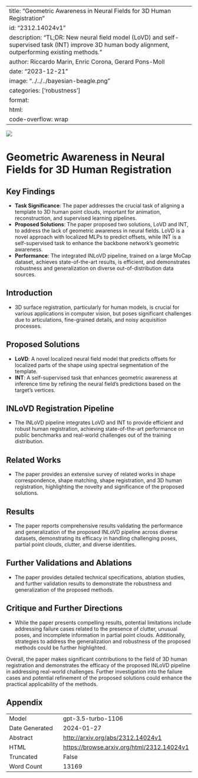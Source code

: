 
---
title: "Geometric Awareness in Neural Fields for 3D Human Registration"
id: "2312.14024v1"
description: "TL;DR: New neural field model (LoVD) and self-supervised task (INT) improve 3D human body alignment, outperforming existing methods."
author: Riccardo Marin, Enric Corona, Gerard Pons-Moll
date: "2023-12-21"
image: "../../../bayesian-beagle.png"
categories: ['robustness']
format:
  html:
    code-overflow: wrap
---

![](None)

# Geometric Awareness in Neural Fields for 3D Human Registration

## Key Findings
- **Task Significance**: The paper addresses the crucial task of aligning a template to 3D human point clouds, important for animation, reconstruction, and supervised learning pipelines.
- **Proposed Solutions**: The paper proposed two solutions, LoVD and INT, to address the lack of geometric awareness in neural fields. LoVD is a novel approach with localized MLPs to predict offsets, while INT is a self-supervised task to enhance the backbone network's geometric awareness.
- **Performance**: The integrated INLoVD pipeline, trained on a large MoCap dataset, achieves state-of-the-art results, is efficient, and demonstrates robustness and generalization on diverse out-of-distribution data sources.

## Introduction
- 3D surface registration, particularly for human models, is crucial for various applications in computer vision, but poses significant challenges due to articulations, fine-grained details, and noisy acquisition processes.

## Proposed Solutions
- **LoVD**: A novel localized neural field model that predicts offsets for localized parts of the shape using spectral segmentation of the template.
- **INT**: A self-supervised task that enhances geometric awareness at inference time by refining the neural field's predictions based on the target's vertices.

## INLoVD Registration Pipeline
- The INLoVD pipeline integrates LoVD and INT to provide efficient and robust human registration, achieving state-of-the-art performance on public benchmarks and real-world challenges out of the training distribution.

## Related Works
- The paper provides an extensive survey of related works in shape correspondence, shape matching, shape registration, and 3D human registration, highlighting the novelty and significance of the proposed solutions.

## Results
- The paper reports comprehensive results validating the performance and generalization of the proposed INLoVD pipeline across diverse datasets, demonstrating its efficacy in handling challenging poses, partial point clouds, clutter, and diverse identities.

## Further Validations and Ablations
- The paper provides detailed technical specifications, ablation studies, and further validation results to demonstrate the robustness and generalization of the proposed methods.

## Critique and Further Directions
- While the paper presents compelling results, potential limitations include addressing failure cases related to the presence of clutter, unusual poses, and incomplete information in partial point clouds. Additionally, strategies to address the generalization and robustness of the proposed methods could be further highlighted.

Overall, the paper makes significant contributions to the field of 3D human registration and demonstrates the efficacy of the proposed INLoVD pipeline in addressing real-world challenges. Further investigation into the failure cases and potential refinement of the proposed solutions could enhance the practical applicability of the methods.

## Appendix

|          |          |
|----------|----------|
| Model     | gpt-3.5-turbo-1106       |
| Date Generated     | 2024-01-27       |
| Abstract | [http://arxiv.org/abs/2312.14024v1](http://arxiv.org/abs/2312.14024v1)        |
| HTML     | [https://browse.arxiv.org/html/2312.14024v1](https://browse.arxiv.org/html/2312.14024v1)       |
| Truncated       | False       |
| Word Count       | 13169       |